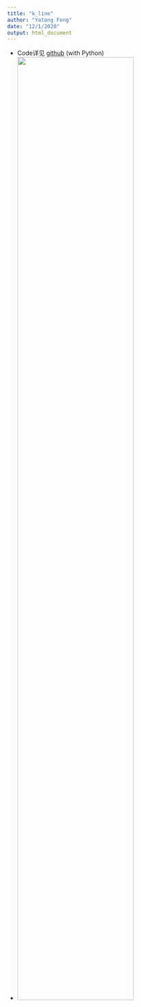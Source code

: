 ```yaml
---
title: "k_line"
author: "Yatong Feng"
date: "12/1/2020"
output: html_document
---
```


- Code详见 [github](https://github.com/tiffanyfeng520/Stock/blob/master/Result/K_line.py)  (with Python)
- <img src="image/a.png" style="width:75%">